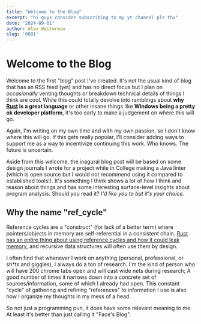 ```yaml
---
title: "Welcome to the Blog"
excerpt: "hi guys consider subscribing to my yt channel pls thx"
date: "2024-09-01"
author: Alex Westerman
slug: '0001'
---
```


# Welcome to the Blog

Welcome to the first "blog" post I've created. It's not the usual kind of blog that has an RSS feed (yet) and has no direct focus but I plan on *occasionally* venting thoughts or breakdown technical details of things I think are cool. While this could totally devolve into ramblings about __why [Rust](https://rust-lang.org) is a great language__ or other insane things like __Windows being a pretty ok developer platform__, it's too early to make a judgement on where this will go.

Again, I'm writing on my own time and with my own passion, so I don't know where this will go. If this gets really popular, I'll consider adding ways to support me as a way to incentivize continuing this work. Who knows. The future is uncertain.

Aside from this welcome, the inagural blog post will be based on some design journals I wrote for a project while in College making a Java linter (which is open source but I would not recommend using it compared to established tools!). It's something I think shows a lot of how I think and reason about things and has some interesting surface-level insights about program analysis. Should you read it? _I'd like you to but it's your choice._

## Why the name "ref_cycle"

Reference cycles are a "construct" (for lack of a better term) where pointers/objects in memory are self-referential in a consistent chain. [Rust has an entire thing about using reference cycles and how it could leak memory](https://doc.rust-lang.org/book/ch15-06-reference-cycles.html), and recursive data structures will often use them by design.

I often find that whenever I work on anything (personal, professional, or sh*ts and giggles), I always do a ton of research. I'm the kind of person who will have 200 chrome tabs open and will cast wide nets during research; A good number of times it narrows down into a concrete set of sources/information, some of which I already had open. This constant "cycle" of gathering and refining "references" to information I use is also how I organize my thoughts in my mess of a head.

So not just a programming pun, it does have some relevant meaning to me. At least it's better than just calling it "Face's Blog".